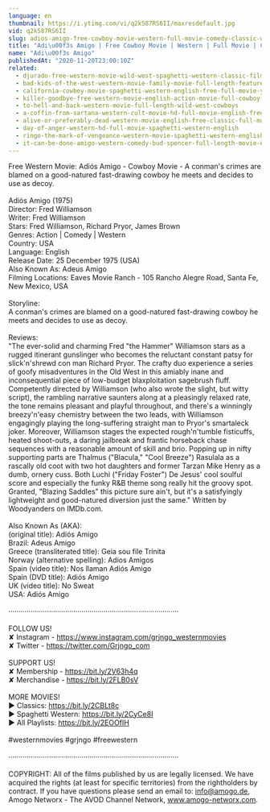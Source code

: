 ```yaml
---
language: en
thumbnail: https://i.ytimg.com/vi/q2k587RS6II/maxresdefault.jpg
vid: q2k587RS6II
slug: adios-amigo-free-cowboy-movie-western-full-movie-comedy-classic-western-movies
title: "Adi\u00f3s Amigo | Free Cowboy Movie | Western | Full Movie | Comedy | Classic Western Movies"
name: "Adi\u00f3s Amigo"
publishedAt: "2020-11-20T23:00:10Z"
related:
  - djurado-free-western-movie-wild-west-spaghetti-western-classic-film-full-action-movie
  - bad-kids-of-the-west-western-movie-family-movie-full-length-feature-film-old-cowboy-film
  - california-cowboy-movie-spaghetti-western-english-free-full-movie-youtube-movies
  - killer-goodbye-free-western-movie-english-action-movie-full-cowboy-film
  - to-hell-and-back-western-movie-full-length-wild-west-cowboys
  - a-coffin-from-sartana-western-cult-movie-hd-full-movie-english-free-cowboy-film
  - alive-or-preferably-dead-western-movie-english-free-classic-full-movie
  - day-of-anger-western-hd-full-movie-spaghetti-western-english
  - ringo-the-mark-of-vengeance-western-movie-spaghetti-western-english-full-length-free-westerns
  - it-can-be-done-amigo-western-comedy-bud-spencer-full-length-movie-english-free-full-movies
---
```


Free Western Movie: Adiós Amigo - Cowboy Movie - A conman's crimes are blamed on a good-natured fast-drawing cowboy he meets and decides to use as decoy. <br />
<br />
Adiós Amigo (1975)<br />
Director: Fred Williamson<br />
Writer: Fred Williamson<br />
Stars: Fred Williamson, Richard Pryor, James Brown<br />
Genres: Action | Comedy | Western <br />
Country: USA<br />
Language: English<br />
Release Date: 25 December 1975 (USA)<br />
Also Known As: Adeus Amigo <br />
Filming Locations: Eaves Movie Ranch - 105 Rancho Alegre Road, Santa Fe, New Mexico, USA <br />
<br />
Storyline:<br />
A conman's crimes are blamed on a good-natured fast-drawing cowboy he meets and decides to use as decoy.<br />
<br />
Reviews:<br />
"The ever-solid and charming Fred "the Hammer" Williamson stars as a rugged itinerant gunslinger who becomes the reluctant constant patsy for slick'n'shrewd con man Richard Pryor. The crafty duo experience a series of goofy misadventures in the Old West in this amiably inane and inconsequential piece of low-budget blaxploitation sagebrush fluff. Competently directed by Williamson (who also wrote the slight, but witty script), the rambling narrative saunters along at a pleasingly relaxed rate, the tone remains pleasant and playful throughout, and there's a winningly breezy'n'easy chemistry between the two leads, with Williamson engagingly playing the long-suffering straight man to Pryor's smartaleck joker. Moreover, Williamson stages the expected rough'n'tumble fisticuffs, heated shoot-outs, a daring jailbreak and frantic horseback chase sequences with a reasonable amount of skill and brio. Popping up in nifty supporting parts are Thalmus ("Blacula," "Cool Breeze") Rasulala as a rascally old coot with two hot daughters and former Tarzan Mike Henry as a dumb, ornery cuss. Both Luchi ("Friday Foster") De Jesus' cool soulful score and especially the funky R&B theme song really hit the groovy spot. Granted, "Blazing Saddles" this picture sure ain't, but it's a satisfyingly lightweight and good-natured diversion just the same." Written by Woodyanders on IMDb.com.<br />
<br />
Also Known As (AKA):<br />
(original title): Adiós Amigo<br />
Brazil: Adeus Amigo<br />
Greece (transliterated title): Geia sou file Trinita<br />
Norway (alternative spelling): Adios Amigos<br />
Spain (video title): Nos llaman Adiós Amigo<br />
Spain (DVD title): Adiós Amigo<br />
UK (video title): No Sweat<br />
USA: Adiós Amigo<br />
<br />
····················································································<br />
<br />
FOLLOW US!<br />
✘ Instagram - https://www.instagram.com/grjngo_westernmovies<br />
✘ Twitter - https://twitter.com/Grjngo_com<br />
<br />
SUPPORT US!<br />
✘ Membership - https://bit.ly/2V63h4q<br />
✘ Merchandise - https://bit.ly/2FLB0sV<br />
<br />
MORE MOVIES! <br />
► Classics: https://bit.ly/2CBLt8c <br />
► Spaghetti Western: https://bit.ly/2CyCe8I <br />
► All Playlists: https://bit.ly/2EOOfIH <br />
<br />
#westernmovies #grjngo #freewestern<br />
<br />
····················································································<br />
<br />
COPYRIGHT: All of the films published by us are legally licensed. We have acquired the rights (at least for specific territories) from the rightholders by contract. If you have questions please send an email to: info@amogo.de, Amogo Networx - The AVOD Channel Network, www.amogo-networx.com.